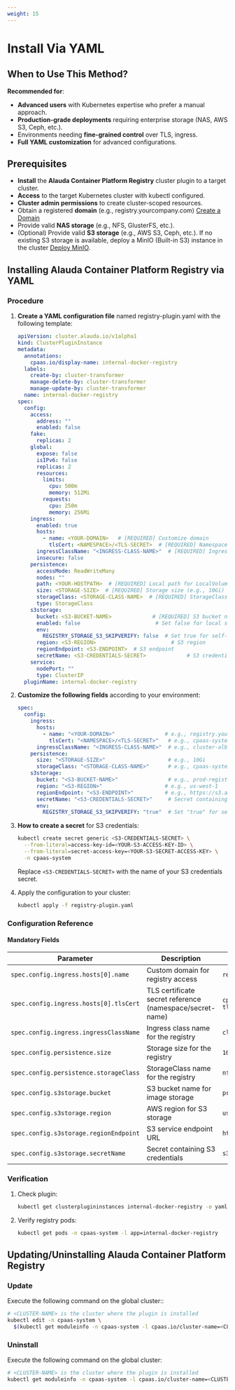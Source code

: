 ```yaml
---
weight: 15
---
```


# Install Via YAML

## When to Use This Method?
**Recommended for**:
- **Advanced users** with Kubernetes expertise who prefer a manual approach.
- **Production-grade deployments** requiring enterprise storage (NAS, AWS S3, Ceph, etc.).
- Environments needing **fine-grained control** over TLS, ingress.
- **Full YAML customization** for advanced configurations.

## Prerequisites
- **Install** the **Alauda Container Platform Registry** cluster plugin to a target cluster.
- **Access** to the target Kubernetes cluster with kubectl configured.
- **Cluster admin permissions** to create cluster-scoped resources.
- Obtain a registered **domain** (e.g., registry.yourcompany.com) [Create a Domain](/configure/networking/functions/create_domain.mdx)
- Provide valid **NAS storage** (e.g., NFS, GlusterFS, etc.).
- (Optional) Provide valid **S3 storage** (e.g., AWS S3, Ceph, etc.). If no existing S3 storage is available, deploy a MinIO (Built-in S3) instance in the cluster [Deploy MinIO](/storage/storagesystem_minio/installation.mdx).

## Installing Alauda Container Platform Registry via YAML

### Procedure

1. **Create a YAML configuration file** named registry-plugin.yaml with the following template:

    ```yaml
    apiVersion: cluster.alauda.io/v1alpha1
    kind: ClusterPluginInstance
    metadata:
      annotations:
        cpaas.io/display-name: internal-docker-registry
      labels:
        create-by: cluster-transformer
        manage-delete-by: cluster-transformer
        manage-update-by: cluster-transformer
      name: internal-docker-registry
    spec:
      config:
        access:
          address: ""
          enabled: false
        fake:
          replicas: 2
        global:
          expose: false
          isIPv6: false
          replicas: 2
          resources:
            limits:
              cpu: 500m
              memory: 512Mi
            requests:
              cpu: 250m
              memory: 256Mi
        ingress:
          enabled: true
          hosts:
            - name: <YOUR-DOMAIN>   # [REQUIRED] Customize domain
              tlsCert: <NAMESPACE>/<TLS-SECRET>  # [REQUIRED] Namespace/SecretName
          ingressClassName: "<INGRESS-CLASS-NAME>"  # [REQUIRED] IngressClassName
          insecure: false
        persistence:
          accessMode: ReadWriteMany
          nodes: ""
          path: <YOUR-HOSTPATH>  # [REQUIRED] Local path for LocalVolume
          size: <STORAGE-SIZE>  # [REQUIRED] Storage size (e.g., 10Gi)
          storageClass: <STORAGE-CLASS-NAME>  # [REQUIRED] StorageClass name
          type: StorageClass
        s3storage:
          bucket: <S3-BUCKET-NAME>             # [REQUIRED] S3 bucket name
          enabled: false                        # Set false for local storage
          env:
            REGISTRY_STORAGE_S3_SKIPVERIFY: false  # Set true for self-signed certs
          region: <S3-REGION>                        # S3 region
          regionEndpoint: <S3-ENDPOINT>  # S3 endpoint
          secretName: <S3-CREDENTIALS-SECRET>             # S3 credentials Secret
        service:
          nodePort: ""
          type: ClusterIP
      pluginName: internal-docker-registry
    ```

2. **Customize the following fields** according to your environment:

    ```yaml
    spec:
      config:
        ingress:
          hosts:
            - name: "<YOUR-DOMAIN>"                # e.g., registry.your-company.com
              tlsCert: "<NAMESPACE>/<TLS-SECRET>"   # e.g., cpaas-system/tls-secret
          ingressClassName: "<INGRESS-CLASS-NAME>"  # e.g., cluster-alb-1
        persistence:
          size: "<STORAGE-SIZE>"                    # e.g., 10Gi
          storageClass: "<STORAGE-CLASS-NAME>"      # e.g., cpaas-system-storage
        s3storage:
          bucket: "<S3-BUCKET-NAME>"                # e.g., prod-registry
          region: "<S3-REGION>"                    # e.g., us-west-1
          regionEndpoint: "<S3-ENDPOINT>"          # e.g., https://s3.amazonaws.com
          secretName: "<S3-CREDENTIALS-SECRET>"     # Secret containing AWS_ACCESS_KEY_ID/AWS_SECRET_ACCESS_KEY
          env:
            REGISTRY_STORAGE_S3_SKIPVERIFY: "true"  # Set "true" for self-signed certs
    ```

3. **How to create a secret** for S3 credentials:

    ```bash
    kubectl create secret generic <S3-CREDENTIALS-SECRET> \
      --from-literal=access-key-id=<YOUR-S3-ACCESS-KEY-ID> \
      --from-literal=secret-access-key=<YOUR-S3-SECRET-ACCESS-KEY> \
      -n cpaas-system
    ```

    Replace `<S3-CREDENTIALS-SECRET>` with the name of your S3 credentials secret.

4. Apply the configuration to your cluster:

    ```bash
    kubectl apply -f registry-plugin.yaml
    ```

### Configuration Reference

#### Mandatory Fields

| Parameter | Description | Example Value |
|-----------|-------------|---------------|
| `spec.config.ingress.hosts[0].name` | Custom domain for registry access | `registry.yourcompany.com` |
| `spec.config.ingress.hosts[0].tlsCert` | TLS certificate secret reference (namespace/secret-name) | `cpaas-system/registry-tls` |
| `spec.config.ingress.ingressClassName` | Ingress class name for the registry | `cluster-alb-1` |
| `spec.config.persistence.size` | Storage size for the registry | `10Gi` |
| `spec.config.persistence.storageClass` | StorageClass name for the registry | `nfs-storage-sc` |
| `spec.config.s3storage.bucket` | S3 bucket name for image storage | `prod-image-store` |
| `spec.config.s3storage.region` | AWS region for S3 storage | `us-west-1` |
| `spec.config.s3storage.regionEndpoint` | S3 service endpoint URL | `https://s3.amazonaws.com` |
| `spec.config.s3storage.secretName` | Secret containing S3 credentials | `s3-access-keys` |

### Verification

1. Check plugin:
    ```bash
    kubectl get clusterplugininstances internal-docker-registry -o yaml
    ```
2. Verify registry pods:
    ```bash
    kubectl get pods -n cpaas-system -l app=internal-docker-registry
    ```

## Updating/Uninstalling Alauda Container Platform Registry

### Update

Execute the following command on the global cluster::
```bash
# <CLUSTER-NAME> is the cluster where the plugin is installed
kubectl edit -n cpaas-system \
  $(kubectl get moduleinfo -n cpaas-system -l cpaas.io/cluster-name=<CLUSTER-NAME>,cpaas.io/module-name=internal-docker-registry -o name)
```

### Uninstall
Execute the following command on the global cluster:
```bash
# <CLUSTER-NAME> is the cluster where the plugin is installed
kubectl get moduleinfo -n cpaas-system -l cpaas.io/cluster-name=<CLUSTER-NAME>,cpaas.io/module-name=internal-docker-registry -o name | xargs kubectl delete -n cpaas-system
```
